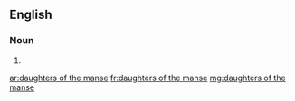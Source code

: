 ==English==

===Noun===
{{head|en|head=[[daughters]] [[of]] [[the]] [[manse]]}} {{p}}

# {{plural of|daughter of the manse}}

[[ar:daughters of the manse]]
[[fr:daughters of the manse]]
[[mg:daughters of the manse]]
